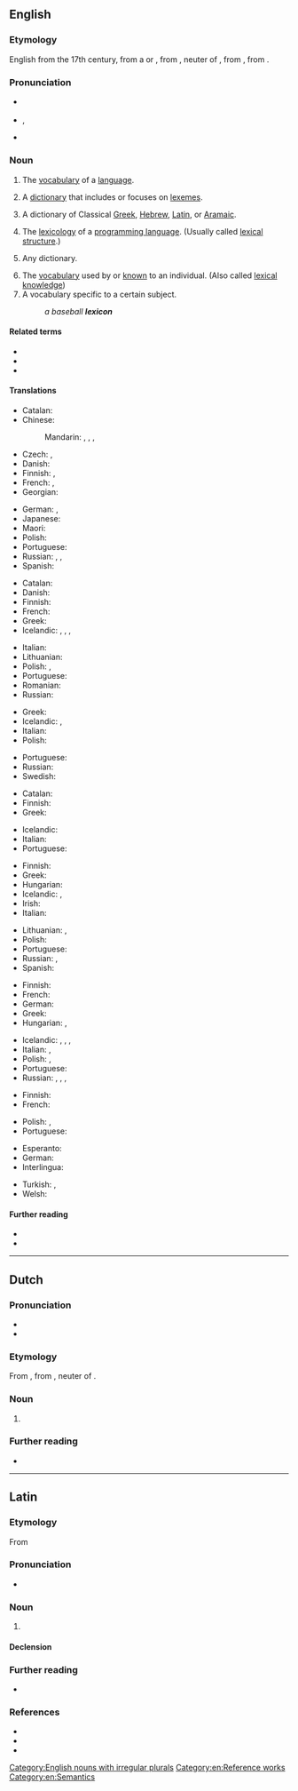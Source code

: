 {{also|léxicon}}
==English==
{{was wotd|2006|December|12}}
{{wikipedia|dab=lexicon (disambiguation)|lexicon}}

===Etymology===
English from the 17th century, from a {{etyl|ML.|en}} or {{etyl|NL.|en}} {{m|la|lexicon}}, from {{etyl|grc|en}} {{m|grc|λεξικόν||a lexicon}}, neuter of {{m|grc|λεξικός||of words}}, from {{m|grc|λέξις||a saying, speech, word}}, from {{m|grc|λέγειν||to speak}}.

===Pronunciation===
* {{a|UK}} {{IPA|/ˈlɛk.sɪ.kən/|lang=en}}
* {{a|US}} {{enPR|lĕ'ksĭkŏn}}, {{IPA|/ˈlɛk.sɪ.kɑn/|lang=en}}
* {{audio|en-us-lexicon.ogg|Audio (US)|lang=en}}

===Noun===
{{wikipedia}}
{{en-noun|lexica|lexicons}}

# The [[vocabulary]] of a [[language]].
#: {{syn|en|word-hoard|word-stock}}
# {{lb|en|linguistics}} A [[dictionary]] that includes or focuses on [[lexeme]]s.
#: {{syn|en|wordbook}}
# A dictionary of Classical [[Greek]], [[Hebrew]], [[Latin]], or [[Aramaic]].
# {{lb|en|programming}} The [[lexicology]] of a [[programming language]]. (Usually called [[lexical structure]].)
# {{lb|en|rare}} Any dictionary.
# The [[vocabulary]] used by or [[know]]n to an individual. (Also called [[lexical knowledge]])
# A vocabulary specific to a certain subject.
#: ''a baseball '''lexicon'''''

====Related terms====
* {{l|en|lexical}}
* {{l|en|lexicography}}
* {{l|en|lexicology}}

====Translations====
{{trans-top|vocabulary of a language}}
* Catalan: {{t+|ca|lèxic|m}}
* Chinese:
*: Mandarin: {{t+|cmn|詞庫|sc=Hani}}, {{t+|cmn|词库|tr=cíkù|sc=Hani}}, {{t+|cmn|詞匯|sc=Hani}}, {{t+|cmn|词汇|tr=cíhuì|sc=Hani}}
* Czech: {{t|cs|lexikum|n}}, {{t+|cs|slovní zásoba|f}}
* Danish: {{t+|da|leksikon|n}}
* Finnish: {{t+|fi|sanasto}}, {{t+|fi|leksikko}}
* French: {{t+|fr|lexique|f}}, {{t+|fr|vocabulaire|m}}
* Georgian: {{t+|ka|ლექსიკონი}}
{{trans-mid}}
* German: {{t+|de|Lexikon|n}}, {{t+|de|Wortschatz|m}}
* Japanese: {{t+|ja|語彙|tr=ごい, goi|sc=Jpan}}
* Maori: {{t|mi|huinga kupu}}
* Polish: {{t+|pl|słownik|m}}
* Portuguese: {{t+|pt|léxico|m}}
* Russian: {{t+|ru|слова́рь|m}}, {{t+|ru|лексико́н|m}}, {{t+|ru|ле́ксика|f}}
* Spanish: {{t+|es|léxico|m}}
{{trans-bottom}}

{{trans-top|dictionary of lexemes}}
* Catalan: {{t+|ca|lèxic|m}}
* Danish: {{t+|da|leksikon|n}}
* Finnish: {{t+|fi|sanakirja}}
* French: {{t+|fr|lexique|m}}
* Greek: {{t+|el|λημματολόγιο|n}}
* Icelandic: {{t+|is|orðabók|f}}, {{t+|is|orðasafn|n}}, {{t|is|lesforði|m}}, {{t|is|lessafn|n}}
{{trans-mid}}
* Italian: {{t+|it|lessico|m}}
* Lithuanian: {{t|lt|leksikonas|m}}
* Polish: {{t-check|pl|leksykon|m}}, {{t-check|pl|[[słownik]] [[encyklopedyczny]]|m}}<!-- never seen the latter one used. -->
* Portuguese: {{t+|pt|léxico|m}}
* Romanian: {{t+|ro|lexicon|n}}
* Russian: {{t|ru|[[слова́рь]] [[лексема|лексе́м]]|m}}
{{trans-bottom}}

{{trans-top|dictionary of Classical Greek, Hebrew, Latin, or Aramaic}}
* Greek: {{t+|el|λεξικό|n}}
* Icelandic: {{t+|is|orðabók|f}}, {{t+|is|orðasafn|n}}
* Italian: {{t+|it|lessico|m}}
* Polish: {{t+|pl|słownik|m}}
{{trans-mid}}
* Portuguese: {{t+|pt|léxicon|m}}
* Russian: {{t+|ru|лексико́н|m}}
* Swedish: {{t+|sv|lexikon|n}}
{{trans-bottom}}

{{trans-top|lexicology of a programming language}}
* Catalan: {{t+|ca|lèxic|m}}
* Finnish: {{t+|fi|sanasto}}
* Greek: {{t+|el|λεξιλόγιο|n}}
{{trans-mid}}
* Icelandic: {{t+|is|orðasafn|n}}
* Italian: {{t+|it|lessico|m}}
* Portuguese: {{t+|pt|léxico|m}}
{{trans-bottom}}

{{trans-top|(rare) any dictionary}}
* Finnish: {{t+|fi|sanakirja}}
* Greek: {{t+|el|λεξικό|n}}
* Hungarian: {{t+|hu|szótár}}
* Icelandic: {{t+|is|orðabók|f}}, {{t+|is|orðasafn|n}}
* Irish: {{t+|ga|foclóir|m}}
* Italian: {{t+|it|lessico|m}}
{{trans-mid}}
* Lithuanian: {{t+|lt|žodynas|m}}, {{t|lt|leksikonas|m}}
* Polish: {{t+|pl|słownik|m}}
* Portuguese: {{t+|pt|léxico|m}}
* Russian: {{t+|ru|лексико́н|m}}, {{t+|ru|слова́рь|m}}
* Spanish: {{t+|es|léxico|m}}
{{trans-bottom}}

{{trans-top|vocabulary used by an individual}}
* Finnish: {{t+|fi|sanavarasto}}
* French: {{t+|fr|lexique|m}}
* German: {{t+|de|Wortschatz|m}}
* Greek: {{t+|el|λεξιλόγιο|n}}
* Hungarian: {{t+|hu|szókincs}}, {{t+|hu|szókészlet}}
{{trans-mid}}
* Icelandic: {{t+|is|orðabók|f}}, {{t+|is|orðasafn|n}}, {{t|is|lesforði|m}}, {{t|is|lessafn|n}}
* Italian: {{t+|it|lessico|m}}, {{t+|it|vocabolario|m}}
* Polish: {{t+|pl|leksykon|m}}, {{t+|pl|słownictwo|n}}
* Portuguese: {{t+|pt|vocabulário|m}}
* Russian: {{t+|ru|лексико́н|m}}, {{t|ru|[[запа́с]] [[слово|слов]]|m}}, {{t|ru|[[лекси́ческий]] [[запа́с]]|m}}, {{t+|ru|ле́ксика|f}}
{{trans-bottom}}

{{trans-top|subject-specific vocabulary}}
* Finnish: {{t+|fi|sanasto}}
* French: {{t+|fr|champ lexical|m}}
{{trans-mid}}
* Polish: {{t+|pl|leksyk|m}}, {{t+|pl|słownictwo|m}}
* Portuguese: {{t+|pt|vocabulário|m}}
{{trans-bottom}}

{{checktrans-top}}
* Esperanto: {{t-check|eo|leksikono}}
* German: {{t+check|de|Lexikon|n}}
* Interlingua: {{t-check|ia|lexico}}
{{trans-mid}}
* Turkish: {{t+check|tr|sözlük}}, {{t+check|tr|lügat}}
* Welsh: {{t+check|cy|geiriadur|m}}
{{trans-bottom}}

====Further reading====
* {{R:Webster 1913}}
* {{R:Century 1911}}

[[Category:English nouns with irregular plurals]]
[[Category:en:Reference works]]
[[Category:en:Semantics]]

----

==Dutch==

===Pronunciation===
* {{audio|Nl-lexicon.ogg|Audio|lang=nl}}
* {{hyphenation|lexi|con|lang=nl}}

===Etymology===
From {{der|nl|NL.|lexicon}}, from {{der|nl|grc|λεξικόν||a lexicon}}, neuter of {{m|grc|λεξικός||of words}}.

===Noun===
{{nl-noun|n|-s|pl2=lexica|lexiconnetje}}

# {{rfgloss|lang=nl}} {{l|en|lexicon}}

===Further reading===
* {{projectlink|wikipedia|lang=nl}}

----

==Latin==

===Etymology===
From {{der|la|grc|λεξικόν||dictionary}}

===Pronunciation===
* {{a|{{l|en|Classicistic}}}} {{IPA|/ˈlek.si.kon/|lang=la}}

===Noun===
{{la-noun|lexicon|lexicī|n|second}}

# {{rfgloss|lang=la}} {{l|en|lexicon}}

====Declension====
{{la-decl-2nd-N-Greek|lexic}}

===Further reading===
* {{projectlink|wikipedia|lang=la}}

===References===
* {{R:Gaffiot}}
* {{R:Peck}}
* {{R:NLW}}